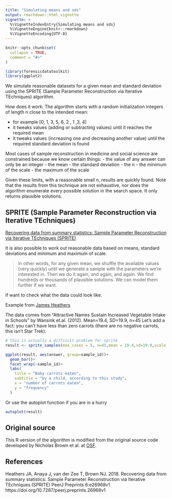 ```yaml
---
title: "Simulating means and sds"
output: rmarkdown::html_vignette
vignette: >
  %\VignetteIndexEntry{Simulating means and sds}
  %\VignetteEngine{knitr::rmarkdown}
  %\VignetteEncoding{UTF-8}
---
```


```r
knitr::opts_chunk$set(
  collapse = TRUE,
  comment = "#>"
)
```

```r
library(forensicdatatoolkit)
library(ggplot2)
```

We simulate reasonable datasets for a given mean and standard deviation using the SPRITE
(Sample Parameter Reconstruction via Iterative TEchniques) algorithm. 

How does it work:
The algorithm starts with a random initialization integers of length n close to the intended mean: 

- for example  [0, 1, 3, 5, 6, 2 , 1 ,3, 4]
- it tweaks values (adding or subtracting values) until it reaches the required mean
- it tweaks values (increasing one and decreasing another value) until the required standard deviation is found

Most cases of sample reconstruction in medicine and social science are constrained because we know certain things:
- the value of any answer can only be an integer
- the mean
- the standard deviation
- the n
- the minimum of the scale
- the maximum of the scale

Given these limits, with a reasonable small n, results are quickly found. 
Note that the results from this technique are not exhaustive, nor does the algorithm enumerate every possible solution in the search space. It only returns plausible solutions.

## SPRITE (Sample Parameter Reconstruction via Iterative TEchniques)
[Recovering data from summary statistics: Sample Parameter Reconstruction via Iterative TEchniques (SPRITE)](https:://peerj.preprints.26968v1)

It is also possible to work out reasonable data based on means, standard deviations and minimum and maximum of scale. 

> In other words, for any given mean, we shuffle the available values (very quickly) until we generate a sample with the parameters we’re interested in. Then we do it again, and again, and again. We find hundreds or thousands of plausible solutions. We can model them further if we want.

if want to check what the data could look like.

Example from [James Heathers](https://medium.com/hackernoon/introducing-sprite-and-the-case-of-the-carthorse-child-58683c2bfeb) 

The data comes from “Attractive Names Sustain Increased Vegetable Intake in Schools” by Wansink et.al. (2012).
Mean=19.4, SD=19.9, n=45
Let’s add a fact: you can’t have less than zero carrots (there are no negative carrots, this isn’t Star Trek).



```r
# this is actually a difficult problem for sprite
result <- sprite_samples(max_cases = 5, n=45,mean = 19.4,sd=19.9,scale_min = 1, scale_max = 100)
```


```r
ggplot(result, aes(answer, group=sample_id))+
  geom_bar()+
  facet_wrap(~sample_id)+
  labs(
    title = "Baby carrots eaten",
    subtitle = "by a child, according to this study",
    x = "number of carrots eaten",
    y = "frequency"
  )
```

Or use the autoplot function if you are in a hurry

```r
autoplot(result)
```




## Original source 
This R version of the algorithm is modified from the original source code developed by Nicholas Brown et al. at [OSF](https://osf.io/scpbz/). 

## References

Heathers JA, Anaya J, van der Zee T, Brown NJ. 2018. Recovering data from summary statistics: Sample Parameter Reconstruction via Iterative TEchniques (SPRITE) PeerJ Preprints 6:e26968v1 https://doi.org/10.7287/peerj.preprints.26968v1
